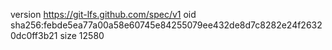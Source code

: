 version https://git-lfs.github.com/spec/v1
oid sha256:febde5ea77a00a58e60745e84255079ee432de8d7c8282e24f26320dc0ff3b21
size 12580
